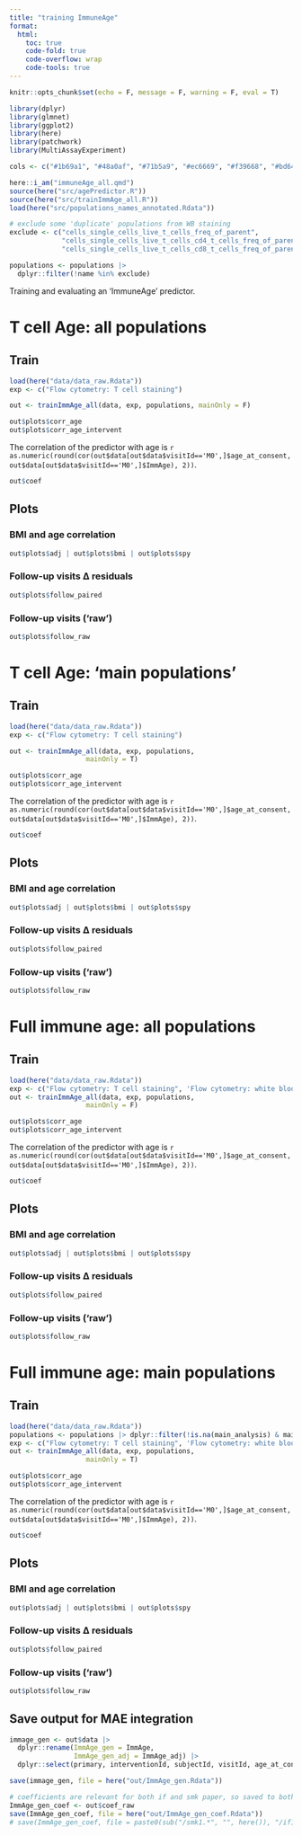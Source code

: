 ```yaml
---
title: "training ImmuneAge"
format:
  html:
    toc: true
    code-fold: true
    code-overflow: wrap
    code-tools: true
---
```


```r
knitr::opts_chunk$set(echo = F, message = F, warning = F, eval = T)
```

```r
library(dplyr)
library(glmnet)
library(ggplot2)
library(here)
library(patchwork)
library(MultiAssayExperiment)
```

```r
cols <- c("#1b69a1", "#48a0af", "#71b5a9", "#ec6669", "#f39668", "#bd647d", "#832c9b", "#5f70a8")
```

```r
here::i_am("immuneAge_all.qmd")
source(here("src/agePredictor.R"))
source(here("src/trainImmAge_all.R"))
load(here("src/populations_names_annotated.Rdata"))

# exclude some 'duplicate' populations from WB staining
exclude <- c("cells_single_cells_live_t_cells_freq_of_parent",
             "cells_single_cells_live_t_cells_cd4_t_cells_freq_of_parent",
             "cells_single_cells_live_t_cells_cd8_t_cells_freq_of_parent")

populations <- populations |> 
  dplyr::filter(!name %in% exclude)
```

Training and evaluating an 'ImmuneAge' predictor.

# T cell Age: all populations

## Train

```r
load(here("data/data_raw.Rdata"))
exp <- c("Flow cytometry: T cell staining")

out <- trainImmAge_all(data, exp, populations, mainOnly = F)
```

```r
out$plots$corr_age
out$plots$corr_age_intervent
```

The correlation of the predictor with age is `r as.numeric(round(cor(out$data[out$data$visitId=='M0',]$age_at_consent, out$data[out$data$visitId=='M0',]$ImmAge), 2))`. 

```r
out$coef
```

## Plots 

::: {.panel-tabset}

### BMI and age correlation

```r
out$plots$adj | out$plots$bmi | out$plots$spy 
```

### Follow-up visits ∆ residuals 

```r
out$plots$follow_paired
```

### Follow-up visits ('raw')

```r
out$plots$follow_raw
```

:::

# T cell Age: 'main populations'

## Train

```r
load(here("data/data_raw.Rdata"))
exp <- c("Flow cytometry: T cell staining")

out <- trainImmAge_all(data, exp, populations,
                   mainOnly = T)
```

```r
out$plots$corr_age
out$plots$corr_age_intervent
```

The correlation of the predictor with age is `r as.numeric(round(cor(out$data[out$data$visitId=='M0',]$age_at_consent, out$data[out$data$visitId=='M0',]$ImmAge), 2))`. 

```r
out$coef
```

## Plots 

::: {.panel-tabset}

### BMI and age correlation

```r
out$plots$adj | out$plots$bmi | out$plots$spy 
```

### Follow-up visits ∆ residuals 

```r
out$plots$follow_paired
```

### Follow-up visits ('raw')

```r
out$plots$follow_raw
```

:::

# Full immune age: all populations

## Train

```r
load(here("data/data_raw.Rdata"))
exp <- c("Flow cytometry: T cell staining", 'Flow cytometry: white blood cell staining')
out <- trainImmAge_all(data, exp, populations,
                   mainOnly = F)
```

```r
out$plots$corr_age
out$plots$corr_age_intervent
```

The correlation of the predictor with age is `r as.numeric(round(cor(out$data[out$data$visitId=='M0',]$age_at_consent, out$data[out$data$visitId=='M0',]$ImmAge), 2))`. 

```r
out$coef
```

## Plots 

::: {.panel-tabset}

### BMI and age correlation

```r
out$plots$adj | out$plots$bmi | out$plots$spy 
```

### Follow-up visits ∆ residuals 

```r
out$plots$follow_paired
```

### Follow-up visits ('raw')

```r
out$plots$follow_raw
```

:::


# Full immune age: main populations

## Train

```r
load(here("data/data_raw.Rdata"))
populations <- populations |> dplyr::filter(!is.na(main_analysis) & main_analysis == 'yes')
exp <- c("Flow cytometry: T cell staining", 'Flow cytometry: white blood cell staining')
out <- trainImmAge_all(data, exp, populations,
                   mainOnly = T)
```






```r
out$plots$corr_age
out$plots$corr_age_intervent
```

The correlation of the predictor with age is `r as.numeric(round(cor(out$data[out$data$visitId=='M0',]$age_at_consent, out$data[out$data$visitId=='M0',]$ImmAge), 2))`. 

```r
out$coef
```

## Plots 

::: {.panel-tabset}

### BMI and age correlation

```r
out$plots$adj | out$plots$bmi | out$plots$spy 
```

### Follow-up visits ∆ residuals 

```r
out$plots$follow_paired
```

### Follow-up visits ('raw')

```r
out$plots$follow_raw
```

:::

## Save output for MAE integration

```r
immage_gen <- out$data |> 
  dplyr::rename(ImmAge_gen = ImmAge,
                ImmAge_gen_adj = ImmAge_adj) |> 
  dplyr::select(primary, interventionId, subjectId, visitId, age_at_consent, ImmAge_gen, ImmAge_gen_adj, compliance)

save(immage_gen, file = here("out/ImmAge_gen.Rdata"))

# coefficients are relevant for both if and smk paper, so saved to both
ImmAge_gen_coef <- out$coef_raw
save(ImmAge_gen_coef, file = here("out/ImmAge_gen_coef.Rdata"))
# save(ImmAge_gen_coef, file = paste0(sub("/smk1.*", "", here()), "/if1/1-repository/out/ImmAge_gen_coef.Rdata"))
```